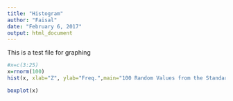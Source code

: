 ```yaml
---
title: "Histogram"
author: "Faisal"
date: "February 6, 2017"
output: html_document
---
```

This is a test file for graphing

```r
#x=c(3:25)
x=rnorm(100)
hist(x, xlab="Z", ylab="Freq.",main="100 Random Values from the Standard Normal",col="blue")

boxplot(x)
```

